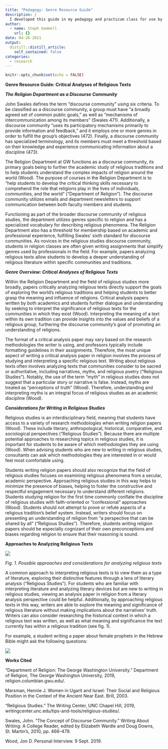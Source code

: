 ```yaml
---
title: "Pedagogy: Genre Resource Guide"
description: |
  I developed this guide in my pedagogy and practicum class for use by my coworkers at GW's Writing Center. This resource provides advice for guiding students writing papers in the field of religious studies for the first time.
author:
  - name: Steph Gemmell
    url: {}
date: 04-26-2021
output:
  distill::distill_article:
    self_contained: false
categories:
  - research
---
```


```r
knitr::opts_chunk$set(echo = FALSE)
```

**Genre Resource Guide: Critical Analyses of Religious Texts**

***The Religion Department as a Discourse Community***

John Swales defines the term "discourse community" using six criteria. To be classified as a discourse community, a group must have "a broadly agreed set of common public goals," as well as "mechanisms of intercommunication among its members" (Swales 471). Additionally, a discourse community "uses its participatory mechanisms primarily to provide information and feedback," and it employs one or more genres in order to fulfill the group's objectives (472). Finally, a discourse community has specialized terminology, and its members must meet a threshold based on their knowledge and experience communicating information about a discipline (473).

The Religion Department at GW functions as a discourse community, its primary goals being to further the academic study of religious traditions and to help students understand the complex impacts of religion around the world (Wood). The purpose of courses in the Religion Department is to "help students to develop the critical thinking skills necessary to comprehend the role that religions play in the lives of individuals, communities, and the world" ("Department of Religion"). The discourse community utilizes emails and department newsletters to support communication between both faculty members and students.

Functioning as part of the broader discourse community of religious studies, the department utilizes genres specific to religion and has a specialized vocabulary for describing religious phenomena. The Religion Department also has a threshold for membership based on academic and professional experience, fulfilling Swales' sixth standard for discourse communities. As novices in the religious studies discourse community, students in religion classes are often given writing assignments that simplify genres used by professionals in the field. For example, papers analyzing religious texts allow students to develop a deeper understanding of religious literature within specific communities and traditions.

***Genre Overview: Critical Analyses of Religious Texts***

Within the Religion Department and the field of religious studies more broadly, papers critically analyzing religious texts directly support the goals of exploring the world's religious traditions and helping students to better grasp the meaning and influence of religions. Critical analysis papers written by both academics and students further dialogue and understanding by seeking to interpret the significance of religious texts for the communities in which they exist (Wood). Interpreting the meaning of a text within its own tradition can provide insights into the values and beliefs of a religious group, furthering the discourse community's goal of promoting an understanding of religions.

The format of a critical analysis paper may vary based on the research methodologies the writer is using, and professors typically include formatting guidelines in their assignments. Therefore, the most unique aspect of writing a critical analysis paper in religion involves the process of studying and interpreting a specific religious text. Writing about religious texts often involves analyzing texts that communities consider to be sacred or authoritative, including narratives, myths, and religious poetry ("Religious Studies"). Notably, the use of the term "myth" in religious studies does not suggest that a particular story or narrative is false. Instead, myths are treated as "perceptions of truth" (Wood). Therefore, understanding and interpreting myths is an integral focus of religious studies as an academic discipline (Wood).

***Considerations for Writing in Religious Studies***

Religious studies is an interdisciplinary field, meaning that students have access to a variety of research methodologies when writing religion papers (Wood). These include literary, anthropological, historical, comparative, and sociological perspectives ("Religious Studies"). Because there are multiple potential approaches to researching topics in religious studies, it is important for students to be aware of which methodologies they are using (Wood). When advising students who are new to writing in religious studies, consultants can ask which methodologies they are interested in or would feel most comfortable using.

Students writing religion papers should also recognize that the field of religious studies focuses on examining religious phenomena from a secular, academic perspective. Approaching religious studies in this way helps to minimize the presence of biases, helping to foster the constructive and respectful engagement necessary to understand different religions. Students studying religion for the first time commonly conflate the discipline of religious studies with faith-oriented or "confessional" approaches (Wood). Students should not attempt to prove or refute aspects of a religious tradition's belief system. Instead, writers should focus on presenting an understanding of religion from "a perspective that can be shared by all" ("Religious Studies"). Therefore, students writing religion papers should be especially cognizant of their own preconceptions and biases regarding religion to ensure that their reasoning is sound.

**Approaches to Analyzing Religious Texts**

![](images/Religion%20Genre%20Resource%20Guide%20image.jpg)

*Fig. 1. Possible approaches and considerations for analyzing religious texts*

A common approach to interpreting religious texts is to view them as a type of literature, exploring their distinctive features through a lens of literary analysis ("Religious Studies"). For students who are familiar with interpreting literature and analyzing literary devices but are new to writing in religious studies, viewing an analysis paper in religion from a literary analysis perspective could be helpful. Additionally, by approaching religious texts in this way, writers are able to explore the meaning and significance of religious literature without making implications about the narratives' truth. Writers can also consider researching the historical context in which a religious text was written, as well as what meaning and significance the text currently has within a religious tradition (see fig. 1).

For example, a student writing a paper about female prophets in the Hebrew Bible might ask the following questions:

![](images/resource%20guide%20image2.PNG)

**Works Cited**

"Department of Religion: The George Washington University." Department of Religion, The George Washington University, 2019, religion.columbian.gwu.edu/.

Marsman, Hennie J. Women in Ugarit and Israel: Their Social and Religious Position in the Context of the Ancient Near East. Brill, 2003.

"Religious Studies." The Writing Center, UNC Chapel Hill, 2019, writingcenter.unc.edu/tips-and-tools/religious-studies/.

Swales, John. "The Concept of Discourse Community." Writing About Writing: A College Reader, edited by Elizabeth Wardle and Doug Downs, St. Martin's, 2010, pp. 466--479.

Wood, Jon D. Personal Interview. 9 Sept. 2019.
